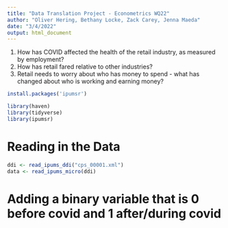 ```yaml
---
title: "Data Translation Project - Econometrics WQ22"
author: "Oliver Hering, Bethany Locke, Zack Carey, Jenna Maeda"
date: "3/4/2022"
output: html_document
---
```


1. How has COVID affected the health of the retail industry, as measured by employment?
2. How has retail fared relative to other industries?
3. Retail needs to worry about who has money to spend - what has changed about who is working and earning money?


```r
install.packages('ipumsr')

library(haven)
library(tidyverse)
library(ipumsr)
```

# Reading in the Data
```r
ddi <- read_ipums_ddi("cps_00001.xml")
data <- read_ipums_micro(ddi)
```


# Adding a binary variable that is 0 before covid and 1 after/during covid